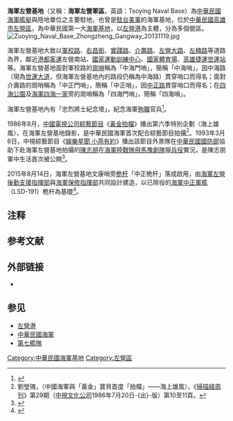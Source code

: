 {{merge|左營港|discuss=Talk:海軍左營基地#请求与左營港合并|time=2019-07-28T12:56:54+00:00}}
{{Infobox Military Structure
|name         = 海軍左營基地<br>Tsoying Naval Base
|location     = 
|image        = [[File:Zuoying_Naval_Base_Zhonghai_Gangway_20131119.jpg|250px]]
|caption      = 海軍左營基地中海哨
|type         = [[海軍基地|海軍基地]]
|builder        = {{flagicon image|Naval Ensign of Japan.svg}} [[大日本帝國海軍|大日本帝國海軍]] 
|materials    = 
|used         = 1937年（[[台灣日治時期|日治時期]]）至今
|controlledby = {{ROCN}}<BR>（1945年至今）<BR> {{flagicon image|Flag of the United States Navy.svg}} [[美國海軍|美國海軍]] <BR>（1951年－1979年）<BR>{{flagicon image|Naval Ensign of Japan.svg}} [[大日本帝國海軍|大日本帝國海軍]] <BR>（1937年-1945年）
|garrison     = '''中華民國海軍'''：<br />[[海軍教育訓練暨準則發展指揮部|海軍教育訓練暨準則發展指揮部]]<br />（位於鎮海營區）<br /> [[海軍艦隊指揮部|海軍艦隊指揮部]]<br />（位於左營港東碼頭）<br />[[海軍一五一艦隊|海軍一五一艦隊]]部<br />（位於左營港西碼頭）<br />[[海軍軍官學校|海軍軍官學校]]<br />[[海軍新兵訓練中心|海軍新兵訓練中心]]<br />[[中華民國海軍技術學校|海軍技術學校]]<br />[[海軍陸戰隊指揮部|海軍陸戰隊指揮部]]<br />[[海軍陸戰隊學校|海軍陸戰隊學校]]<br />[[海軍左營後勤支援指揮部|海軍左營後勤支援指揮部]]<br />[[海軍左營汽車隊|海軍左營汽車隊]]<br />[[海軍戰鬥系統工廠|海軍戰鬥系統工廠]]<br />[[海軍造船發展中心|海軍造船發展中心]]<br />[[海軍大氣海洋局|海軍大氣海洋局]]<br />[[海軍陸戰隊兩棲偵搜大隊|海軍陸戰隊兩棲偵搜大隊]]<br />（位於左營港西碼頭）<br />[[海軍陸戰隊登陸戰車大隊|海軍陸戰隊登陸戰車大隊]]<br />[[海軍陸戰隊戰鬥支援大隊|海軍陸戰隊戰鬥支援大隊]]<br /> '''美國海軍'''（1951年-1979年）：<br />[[美國海軍第七艦隊|美國海軍第七艦隊]]分遣隊（7th Fleet Detachment）<br />[[駐台美軍顧問團|美軍顧問團]]左營營區（MAAG Compound）<br />'''大日本帝國海軍'''（1937年-1945年）：<br />高雄海軍警備隊<br/>高雄海軍港務部<br />高雄海軍通信隊<br />高雄海軍施設部<br />高雄海軍設營部<br />高雄海軍軍需部<br />高雄海軍病院<br />第六海軍燃料廠<br />高雄海軍工作部<br />高雄海軍經理部
|commanders   =
|battles      =
}}

'''海軍左營基地'''（又稱：'''海軍左營軍區'''，英語：Tsoying Naval Base）為[[中華民國海軍|中華民國海軍]][[艦艇|艦艇]]與陸地單位之主要駐地，也曾是[[駐台美軍|駐台美軍]]的海軍基地，位於[[中華民國|中華民國]][[高雄市|高雄市]][[左營區|左營區]]，為中華民國第一大[[海軍基地|海軍基地]]，以[[左營港|左營港]]為主體，分為多個營區。
[[File:Zuoying_Naval_Base_Zhongzheng_Gangway_20131119.jpg|thumb]]

海軍左營基地大致以[[軍校路|軍校路]]、[[右昌街|右昌街]]、[[實踐路|實踐路]]、[[介壽路|介壽路]]、[[左營大路|左營大路]]、[[左楠路|左楠路]]等道路為界，鄰近[[港都客運|港都客運]]左營南站、[[國家運動訓練中心|國家運動訓練中心]]、[[國家體育場_(高雄市)|國家體育場]]、[[高雄捷運|高雄捷運]][[世運站|世運站]]等。海軍左營基地面對軍校路的[[崗哨|崗哨]]稱為「中海門哨」，簡稱「中海哨」{{NoteTag|「哨」即「衛哨」之意。}}，因中海路（現為[[世運大道|世運大道]]，但海軍左營基地內的路段仍稱為中海路）貫穿哨口而得名；面對介壽路的崗哨稱為「中正門哨」，簡稱「中正哨」，因[[中正路|中正路]]貫穿哨口而得名；在[[四海公園|四海公園]]及[[海軍四海一家|海軍四海一家]]旁的崗哨稱為「四海門哨」，簡稱「四海哨」。

海軍左營基地內有「忠烈將士紀念塔」，紀念海軍[[殉職|殉職]]官兵<ref>{{cite news|author=林家榮|publisher=忠義報|url=http://navy.mnd.gov.tw/Publish.aspx?cnid=3051&p=61707&Level=2|title=緬懷先烈功勳 表達無限追思|date=2014-06-06|accessdate=2015-09-05|quote=為感念先賢先烈對國家犧牲付出、以及捍衛海疆之貢獻，本軍日前於左營基地忠烈將士紀念塔前舉行一○三年忠烈將士春祭典禮，由司令[[陳永康_(臺灣軍事將領)|陳（永康）]]上將主持，過程莊嚴隆重。|archive-date=2016-03-04|archive-url=https://web.archive.org/web/20160304094432/http://navy.mnd.gov.tw/Publish.aspx?cnid=3051&p=61707&Level=2|dead-url=no}}</ref>。

1986年8月，[[中國電視公司|中國電視公司]][[綜藝節目|綜藝節目]]《[[黃金拍檔|黃金拍檔]]》播出第六季特別企劃〈海上雄風〉，在海軍左營基地錄影，是中華民國海軍首次配合綜藝節目拍攝<ref>劉瑩瑰，〈中國海軍與「黃金」寶貝首度「拍檔」——海上雄風〉，《[[掃描綫周刊|掃描綫周刊]]》第29期（[[中視文化公司|中視文化公司]]1986年7月20日-{出}-版）第10至11頁。</ref>。1993年3月6日，中視綜藝節目《[[娛樂星聞_小燕有約|娛樂星聞 小燕有約]]》播出該節目外景隊在[[中華民國國防部|中華民國國防部]]協助下赴海軍左營基地拍攝的[[陳志朋|陳志朋]]在[[海軍陸戰隊飛馬豫劇隊|海軍陸戰隊飛馬豫劇隊]]服[[兵役|兵役]]實況，是陳志朋軍中生活首次被公開<ref>{{cite news|author=王祖壽|publisher=[[民生報|民生報]]|url=|title=星聞邀你觀賞喜宴與大兵日記|date=1993-03-06|accessdate=2021-01-15|pages=12|quote=}}</ref>。

2015年8月14日，海軍左營基地文康哨旁[[桅杆|桅杆]]「中正桅杆」落成啟用，由[[海軍左營後勤支援指揮部|海軍左營後勤支援指揮部]]與[[海軍保修指揮部|海軍保修指揮部]]共同設計建造，以已除役的[[中正號船塢登陸艦|海軍中正軍艦]]（LSD-191）桅杆為基礎<ref>{{cite news|author=吳柏毅|publisher=[[軍聞社|軍聞社]]|url=http://history.n.yam.com/gpwb/life/20150814/20150814217308.html|title=海軍中正桅杆落成啟用 象徵官兵衛海疆使命續傳承|date=2015-08-14|accessdate=2015-11-15|quote=國防部副部長[[陳永康_(臺灣軍事將領)|陳永康]]今日主持「海軍中正桅杆落成啟用暨升旗典禮」……典禮上午在海軍左營基地舉行……設置於海軍左營基地文康哨旁的「中正桅杆」，主要運用已除役中正軍艦原有桅杆為基礎，在海軍左營後勤支援指揮部與海軍保修指揮部共同努力下，完成設計建造。|archive-date=2016-03-05|archive-url=https://web.archive.org/web/20160305094529/http://history.n.yam.com/gpwb/life/20150814/20150814217308.html|dead-url=no}}</ref>。

== 注释 ==
{{NoteFoot}}

== 参考文献 ==
{{Reflist|30em}}

== 外部链接 ==
* {{Commons category-inline|Zuoying Naval Base}}

== 参见 ==
{{Portal|中華民國|海軍|高雄}}
* [[左營港|左營港]]
* [[中華民國海軍|中華民國海軍]]
* [[第七艦隊|第七艦隊]]

[[Category:中華民國海軍基地|Category:中華民國海軍基地]]
[[Category:左營區|Category:左營區]]